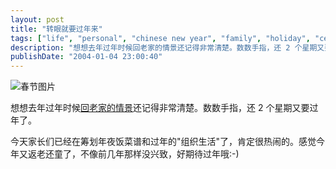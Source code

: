 ```yaml
---
layout: post
title: "转眼就要过年来"
tags: ["life", "personal", "chinese new year", "family", "holiday", "celebration"]
description: "想想去年过年时候回老家的情景还记得非常清楚。数数手指，还 2 个星期又要过年了。今天家长们已经在筹划年夜饭菜谱和过年的“组织生活“了，肯定很热闹的。感觉今年又返老还童了，不像前几年那样没兴致，好期待过年哦:-)"
publishDate: "2004-01-04 23:00:40"
---
```


![春节图片](http://blog.xdanger.com/archives/pics/20040104a.jpg)

想想去年过年时候[回老家的情景](http://gallery.xdanger.com/2003/blighty/)还记得非常清楚。数数手指，还 2 个星期又要过年了。

今天家长们已经在筹划年夜饭菜谱和过年的"组织生活"了，肯定很热闹的。感觉今年又返老还童了，不像前几年那样没兴致，好期待过年哦:-)
